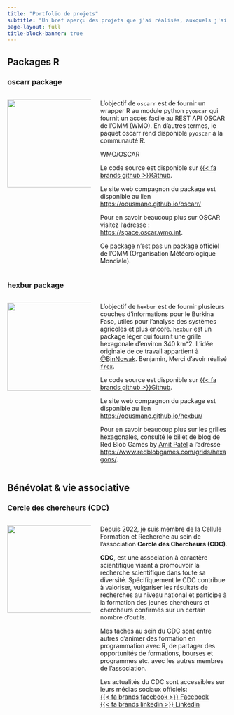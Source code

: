 ```yaml
---
title: "Portfolio de projets"
subtitle: "Un bref aperçu des projets que j'ai réalisés, auxquels j'ai contribué ou dans lesquels je suis impliqué."
page-layout: full
title-block-banner: true
---
```


## Packages R

### oscarr package

::: columns
::: {.column width="30%"}
![](img/hex-oscarr.png){fig-align="center" width="200"}
:::

::: {.column width="50%"}
L'objectif de `oscarr` est de fournir un wrapper R au module python `pyoscar` qui fournit un accès facile au REST API OSCAR de l'OMM (WMO).
En d'autres termes, le paquet oscarr rend disponible `pyoscar` à la communauté R.

WMO/OSCAR

Le code source est disponible sur [{{< fa brands github >}}Github](https://github.com/oousmane/oscarr/).

Le site web compagnon du package est disponible au lien <https://oousmane.github.io/oscarr/>

Pour en savoir beaucoup plus sur OSCAR visitez l'adresse : <https://space.oscar.wmo.int>.

:::{.callout-note}
Ce package n'est pas un package officiel de l'OMM (Organisation Météorologique Mondiale).
:::

:::
:::

### hexbur package

::: columns
::: {.column width="30%"}
![](img/hex-hexbur.png){fig-align="center" width="200"}
:::

::: {.column width="50%"}
L'objectif de `hexbur` est de fournir plusieurs couches d'informations pour le Burkina Faso, utiles pour l'analyse des systèmes agricoles et plus encore.
`hexbur` est un package léger qui fournit une grille hexagonale d'environ 340 km^2. L'idée originale de ce travail appartient à [@BjnNowak](https://github.com/BjnNowak). Benjamin, Merci d'avoir réalisé [`frex`](https://github.com/BjnNowak/frex).

Le code source est disponible sur [{{< fa brands github >}}Github](https://github.com/oousmane/hexbur/).

Le site web compagnon du package est disponible au lien <https://oousmane.github.io/hexbur/>

Pour en savoir beaucoup plus sur les grilles hexagonales, consulté le billet de blog de Red Blob Games by [Amit Patel](https://github.com/amitp) à l'adresse <https://www.redblobgames.com/grids/hexagons/>.
:::
:::

## Bénévolat & vie associative

### Cercle des chercheurs (CDC)

::: columns
::: {.column width="30%"}
![](img/logo-cdc.jpeg){fig-align="center" width="200"}
:::

::: {.column width="50%"}
Depuis 2022, je suis membre de la Cellule Formation et Recherche au sein de l’association **Cercle des Chercheurs (CDC)**.

**CDC**, est une association à caractère scientifique visant à promouvoir la recherche scientifique dans toute sa diversité.
Spécifiquement le CDC contribue à valoriser, vulgariser les résultats de recherches au niveau national et participe à la formation des jeunes chercheurs et chercheurs confirmés sur un certain nombre d'outils.

Mes tâches au sein du CDC sont entre autres d'animer des formation en programmation avec R, de partager des opportunités de formations, bourses et programmes etc. avec les autres membres de l'association.

Les actualités du CDC sont accessibles sur leurs médias sociaux officiels: <br> [{{< fa brands facebook >}} Facebook](https://web.facebook.com/cerclechercheurs) <br> [{{< fa brands linkedin >}} Linkedin](https://www.linkedin.com/in/association-cercle-des-chercheurs-25b5aa237/?original_referer=https%3A%2F%2Fwww%2Egoogle%2Ecom%2F&originalSubdomain=bf)
:::
:::
